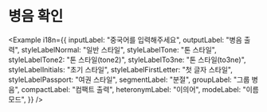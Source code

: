 
# 병음 확인

<Example i18n={{
  inputLabel: "중국어를 입력해주세요",
  outputLabel: "병음 출력",
  styleLabelNormal: "일반 스타일",
  styleLabelTone: "톤 스타일",
  styleLabelTone2: "톤 스타일(tone2)",
  styleLabelTo3ne: "톤 스타일(to3ne)",
  styleLabelInitials: "초기 스타일",
  styleLabelFirstLetter: "첫 글자 스타일",
  styleLabelPassport: "여권 스타일",
  segmentLabel: "분절",
  groupLabel: "그룹 병음",
  compactLabel: "컴팩트 출력",
  heteronymLabel: "이의어",
  modeLabel: "이름 모드",
}} />